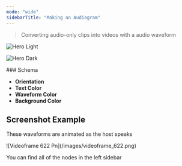 ```yaml
---
mode: "wide"
sidebarTitle: "Making an Audiogram"
---
```


> Converting audio-only clips into videos with a audio waveform

<img
  className="block dark:hidden"
  src="/node-audiogram.png"
  alt="Hero Light"
  title={true}
/>

<img
  className="hidden dark:block"
  src="/images/hero-dark.png"
  alt="Hero Dark"
/>

<Info>
  ### Schema

  - **Orientation**
  - **Text Color**
  - **Waveform Color**
  - **Background Color**
</Info>

## Screenshot Example

These waveforms are animated as the host speaks

<Frame>
  ![Videoframe 622 Pn](/images/videoframe_622.png)
</Frame>

You can find all of the nodes in the left sidebar